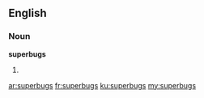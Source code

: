 ==English==

===Noun===
'''superbugs'''

# {{plural of|[[superbug]]}}

[[ar:superbugs]]
[[fr:superbugs]]
[[ku:superbugs]]
[[my:superbugs]]